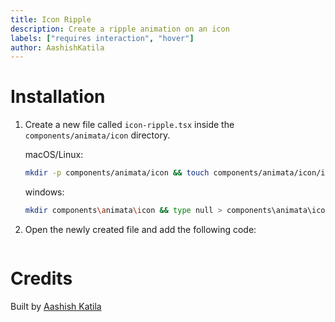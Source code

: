 ```yaml
---
title: Icon Ripple
description: Create a ripple animation on an icon
labels: ["requires interaction", "hover"]
author: AashishKatila
---
```


<ComponentPreview name="icon-icon-ripple--docs" />

# Installation

1. Create a new file called `icon-ripple.tsx` inside the `components/animata/icon` directory.

   macOS/Linux:

   ```bash
   mkdir -p components/animata/icon && touch components/animata/icon/icon-ripple.tsx
   ```

   windows:

   ```bash
   mkdir components\animata\icon && type null > components\animata\icon\icon-ripple.tsx
   ```

2. Open the newly created file and add the following code:

```jsx file=<rootDir>/animata/icon/icon-ripple.tsx

```

# Credits

Built by [Aashish Katila](https://github.com/AashishKatila)
